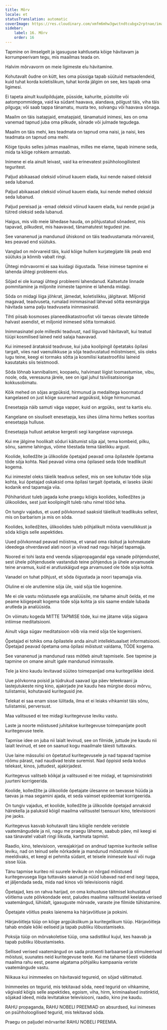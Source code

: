 ```yaml
---
title: Mõrv
locale: et
statusTranslation: automatic
coverImage: https://res.cloudinary.com/xmfm6mhw3gwctndtcubgx2rptnae/image/upload/v1740337243/small_cover_educacion_fundamental_a051170f1c.webp
sidebar:
    label: 16. Mõrv
    order: 16
---
```

Tapmine on ilmselgelt ja igasuguse kahtluseta kõige hävitavam ja korrumpeerivam tegu, mis maailmas teada on.

Halvim mõrvavorm on meie ligimeste elu hävitamine.

Kohutavalt õudne on kütt, kes oma püssiga tapab süütuid metsaolendeid, kuid tuhat korda koletislikum, tuhat korda jälgim on see, kes tapab oma ligimesi.

Ei tapeta ainult kuulipildujate, püsside, kahurite, püstolite või aatompommidega, vaid ka südant haavava, alandava, põlgust täis, viha täis pilguga; või saab tappa tänamatu, musta teo, solvangu või haavava sõnaga.

Maailm on täis isatapjaid, ematapjaid, tänamatuid inimesi, kes on oma vanemad tapnud juba oma pilkude, sõnade või julmade tegudega.

Maailm on täis mehi, kes teadmata on tapnud oma naisi, ja naisi, kes teadmata on tapnud oma mehi.

Kõige tipuks selles julmas maailmas, milles me elame, tapab inimene seda, mida ta kõige rohkem armastab.

Inimene ei ela ainult leivast, vaid ka erinevatest psühholoogilistest teguritest.

Paljud abikaasad oleksid võinud kauem elada, kui nende naised oleksid seda lubanud.

Paljud abikaasad oleksid võinud kauem elada, kui nende mehed oleksid seda lubanud.

Paljud pereisad ja -emad oleksid võinud kauem elada, kui nende pojad ja tütred oleksid seda lubanud.

Haigus, mis viib meie lähedase hauda, on põhjustatud sõnadest, mis tapavad, pilkudest, mis haavavad, tänamatutest tegudest jne.

See vananenud ja mandunud ühiskond on täis teadvustamata mõrvareid, kes peavad end süütuks.

Vanglad on mõrvareid täis, kuid kõige hullem kurjategijate liik peab end süütuks ja kõnnib vabalt ringi.

Ühtegi mõrvavormi ei saa kuidagi õigustada. Teise inimese tapmine ei lahenda ühtegi probleemi elus.

Sõjad ei ole kunagi ühtegi probleemi lahendanud. Kaitsetute linnade pommitamine ja miljonite inimeste tapmine ei lahenda midagi.

Sõda on midagi liiga jõhkrat, jämedat, koletislikku, jälgitavat. Miljonid magavad, teadvuseta, rumalad inimmasinad lähevad sõtta eesmärgiga hävitada sama palju teadvuseta inimmasinaid.

Tihti piisab kosmoses planeedikatastroofist või taevas olevate tähtede halvast asendist, et miljonid inimesed sõtta tormaksid.

Inimmasinatel pole millestki teadvust, nad liiguvad hävitavalt, kui teatud tüüpi kosmilised lained neid salaja haavavad.

Kui inimesed ärataksid teadvuse, kui juba koolipingil õpetataks õpilasi targalt, viies nad vaenulikkuse ja sõja teadvustatud mõistmiseni, siis oleks lugu teine, keegi ei tormaks sõtta ja kosmilisi katastroofilisi laineid kasutataks siis teistmoodi.

Sõda lõhnab kannibalismi, koopaelu, halvimast liigist loomastumise, vibu, noole, oda, veresauna järele, see on igal juhul tsivilisatsiooniga kokkusobimatu.

Kõik mehed on sõjas argpüksid, hirmunud ja medalitega koormatud kangelased on just kõige suuremad argpüksid, kõige hirmunumad.

Enesetapja näib samuti väga vapper, kuid on argpüks, sest ta kartis elu.

Kangelane on sisuliselt enesetapja, kes ühes ülima hirmu hetkes sooritas enesetapja hulluse.

Enesetapja hullust aetakse kergesti segi kangelase vaprusega.

Kui me jälgime hoolikalt sõduri käitumist sõja ajal, tema kombeid, pilku, sõnu, samme lahingus, võime tõestada tema täielikku argust.

Koolide, kolledžite ja ülikoolide õpetajad peavad oma õpilastele õpetama tõde sõja kohta. Nad peavad viima oma õpilased seda tõde teadlikult kogema.

Kui inimestel oleks täielik teadvus sellest, mis on see kohutav tõde sõja kohta, kui õpetajad oskaksid oma õpilasi targalt õpetada, ei laseks ükski kodanik end tapamajja viia.

Põhiharidust tuleb jagada kohe praegu kõigis koolides, kolledžites ja ülikoolides, sest just koolipingilt tuleb rahu nimel tööd teha.

On tungiv vajadus, et uued põlvkonnad saaksid täielikult teadlikuks sellest, mis on barbarism ja mis on sõda.

Koolides, kolledžites, ülikoolides tuleb põhjalikult mõista vaenulikkust ja sõda kõigis selle aspektides.

Uued põlvkonnad peavad mõistma, et vanad oma räsitud ja kohmakate ideedega ohverdavad alati noori ja viivad nad nagu härjad tapamajja.

Noored ei tohi lasta end veenda sõjapropagandal ega vanade põhjendustel, sest ühele põhjendusele vastandub teine põhjendus ja ühele arvamusele teine arvamus, kuid ei arutluskäigud ega arvamused ole tõde sõja kohta.

Vanadel on tuhat põhjust, et sõda õigustada ja noori tapamajja viia.

Oluline ei ole arutlemine sõja üle, vaid sõja tõe kogemine.

Me ei ole vastu mõistusele ega analüüsile, me tahame ainult öelda, et me peame kõigepealt kogema tõde sõja kohta ja siis saame endale lubada arutleda ja analüüsida.

On võimatu kogeda MITTE TAPMISE tõde, kui me jätame välja sügava intiimse meditatsiooni.

Ainult väga sügav meditatsioon võib viia meid sõja tõe kogemiseni.

Õpetajad ei tohiks oma õpilastele anda ainult intellektuaalset informatsiooni. Õpetajad peavad õpetama oma õpilasi mõistust valdama, TÕDE kogema.

See vananenud ja mandunud rass mõtleb ainult tapmisele. See tapmine ja tapmine on omane ainult igale mandunud inimrassile.

Tele ja kino kaudu levitavad süüteo toimepanijad oma kuritegelikke ideid.

Uue põlvkonna poisid ja tüdrukud saavad iga päev teleekraani ja lastejutukeste ning kino, ajakirjade jne kaudu hea mürgise doosi mõrvu, tulistamisi, kohutavaid kuritegusid jne.

Telekat ei saa enam sisse lülitada, ilma et ei leiaks vihkamist täis sõnu, tulistamisi, perversust.

Maa valitsused ei tee midagi kuritegevuse leviku vastu.

Laste ja noorte mõistused juhitakse kuritegevuse toimepanijate poolt kuritegevuse teele.

Tapmise idee on juba nii laialt levinud, see on filmide, juttude jne kaudu nii laialt levinud, et see on saanud kogu maailmale täiesti tuttavaks.

Uue laine mässulisi on õpetatud kuritegevusele ja nad tapavad tapmise rõõmu pärast, nad naudivad teiste suremist. Nad õppisid seda kodus telekast, kinos, juttudest, ajakirjadest.

Kuritegevus valitseb kõikjal ja valitsused ei tee midagi, et tapmisinstinkti juurteni korrigeerida.

Koolide, kolledžite ja ülikoolide õpetajate ülesanne on taevasse hüüda ja taevas ja maa segamini ajada, et seda vaimset epideemiat korrigeerida.

On tungiv vajadus, et koolide, kolledžite ja ülikoolide õpetajad annaksid häirekella ja paluksid kõigil maailma valitsustel tsensuuri kino, televisiooni jne jaoks.

Kuritegevus kasvab kohutavalt tänu kõigile nendele veristele vaatemängudele ja nii, nagu me praegu läheme, saabub päev, mil keegi ei saa tänavatel vabalt ringi liikuda, kartmata tapmist.

Raadio, kino, televisioon, vereajakirjad on andnud tapmise kuriteole sellise leviku, nad on teinud selle nõrkadele ja mandunud mõistustele nii meeldivaks, et keegi ei pehmita südant, et teisele inimesele kuul või nuga sisse lüüa.

Tänu tapmise kuriteo nii suurele levikule on nõrgad mõistused kuritegevusega liiga tuttavaks saanud ja nüüd lubavad nad end isegi tappa, et jäljendada seda, mida nad kinos või televisioonis nägid.

Õpetajad, kes on rahva harijad, on oma kohustuse täitmisel kohustatud võitlema uute põlvkondade eest, paludes maailma valitsustel keelata verised vaatemängud, lühidalt, igasuguste mõrvade, varaste jne filmide tühistamine.

Õpetajate võitlus peaks laienema ka härjavõitluse ja poksini.

Härjavõitleja tüüp on kõige argpükslikum ja kuritegelikum tüüp. Härjavõitleja tahab endale kõiki eeliseid ja tapab publiku lõbustamiseks.

Poksija tüüp on mõrvakoletise tüüp, oma sadistlikul kujul, kes haavab ja tapab publiku lõbustamiseks.

Sellised verised vaatemängud on sada protsenti barbaarsed ja stimuleerivad mõistusi, suunates neid kuritegevuse teele. Kui me tahame tõesti võidelda maailma rahu eest, peame algatama põhjaliku kampaania veriste vaatemängude vastu.

Niikaua kui inimmeeles on hävitavaid tegureid, on sõjad vältimatud.

Inimmeeles on tegurid, mis tekitavad sõda, need tegurid on vihkamine, vägivald kõigis selle aspektides, egoism, viha, hirm, kriminaalsed instinktid, sõjakad ideed, mida levitatakse televisiooni, raadio, kino jne kaudu.

RAHU propaganda, RAHU NOBELI PREEMIAD on absurdsed, kui inimeses on psühholoogilised tegurid, mis tekitavad sõda.

Praegu on paljudel mõrvaritel RAHU NOBELI PREEMIA.

